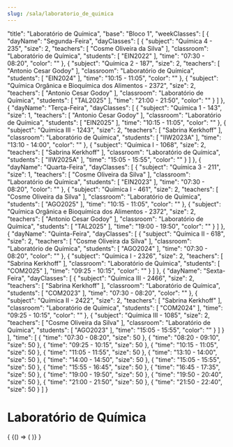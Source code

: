 ```yaml
---
slug: /sala/laboratorio_de_quimica
---
```


  "title": "Laboratório de Química",
  "base": "Bloco 1",
  "weekClasses": [
    {
      "dayName": "Segunda-Feira",
      "dayClasses": [
        {
          "subject": "Química 4 - 235",
          "size": 2,
          "teachers": [
            "Cosme Oliveira da Silva"
          ],
          "classroom": "Laboratório de Química",
          "students": [
            "EIN2022"
          ],
          "time": "07:30 - 08:20",
          "color": ""
        },
        {
          "subject": "Química 2 - 187",
          "size": 2,
          "teachers": [
            "Antonio Cesar Godoy"
          ],
          "classroom": "Laboratório de Química",
          "students": [
            "EIN2024"
          ],
          "time": "10:15 - 11:05",
          "color": ""
        },
        {
          "subject": "Química Orgânica e Bioquímica dos Alimentos - 2372",
          "size": 2,
          "teachers": [
            "Antonio Cesar Godoy"
          ],
          "classroom": "Laboratório de Química",
          "students": [
            "TAL2025"
          ],
          "time": "21:00 - 21:50",
          "color": ""
        }
      ]
    },
    {
      "dayName": "Terça-Feira",
      "dayClasses": [
        {
          "subject": "Química 1 - 143",
          "size": 1,
          "teachers": [
            "Antonio Cesar Godoy"
          ],
          "classroom": "Laboratório de Química",
          "students": [
            "EIN2025"
          ],
          "time": "10:15 - 11:05",
          "color": ""
        },
        {
          "subject": "Química III - 1243",
          "size": 2,
          "teachers": [
            "Sabrina Kerkhoff"
          ],
          "classroom": "Laboratório de Química",
          "students": [
            "IIW2023A"
          ],
          "time": "13:10 - 14:00",
          "color": ""
        },
        {
          "subject": "Química I - 1068",
          "size": 2,
          "teachers": [
            "Sabrina Kerkhoff"
          ],
          "classroom": "Laboratório de Química",
          "students": [
            "IIW2025A"
          ],
          "time": "15:05 - 15:55",
          "color": ""
        }
      ]
    },
    {
      "dayName": "Quarta-Feira",
      "dayClasses": [
        {
          "subject": "Química 3 - 211",
          "size": 1,
          "teachers": [
            "Cosme Oliveira da Silva"
          ],
          "classroom": "Laboratório de Química",
          "students": [
            "EIN2023"
          ],
          "time": "07:30 - 08:20",
          "color": ""
        },
        {
          "subject": "Química I - 461",
          "size": 2,
          "teachers": [
            "Cosme Oliveira da Silva"
          ],
          "classroom": "Laboratório de Química",
          "students": [
            "AGO2025"
          ],
          "time": "10:15 - 11:05",
          "color": ""
        },
        {
          "subject": "Química Orgânica e Bioquímica dos Alimentos - 2372",
          "size": 2,
          "teachers": [
            "Antonio Cesar Godoy"
          ],
          "classroom": "Laboratório de Química",
          "students": [
            "TAL2025"
          ],
          "time": "19:00 - 19:50",
          "color": ""
        }
      ]
    },
    {
      "dayName": "Quinta-Feira",
      "dayClasses": [
        {
          "subject": "Química II - 618",
          "size": 2,
          "teachers": [
            "Cosme Oliveira da Silva"
          ],
          "classroom": "Laboratório de Química",
          "students": [
            "AGO2024"
          ],
          "time": "07:30 - 08:20",
          "color": ""
        },
        {
          "subject": "Química I - 2326",
          "size": 2,
          "teachers": [
            "Sabrina Kerkhoff"
          ],
          "classroom": "Laboratório de Química",
          "students": [
            "COM2025"
          ],
          "time": "09:25 - 10:15",
          "color": ""
        }
      ]
    },
    {
      "dayName": "Sexta-Feira",
      "dayClasses": [
        {
          "subject": "Química III - 2466",
          "size": 2,
          "teachers": [
            "Sabrina Kerkhoff"
          ],
          "classroom": "Laboratório de Química",
          "students": [
            "COM2023"
          ],
          "time": "07:30 - 08:20",
          "color": ""
        },
        {
          "subject": "Química II - 2422",
          "size": 2,
          "teachers": [
            "Sabrina Kerkhoff"
          ],
          "classroom": "Laboratório de Química",
          "students": [
            "COM2024"
          ],
          "time": "09:25 - 10:15",
          "color": ""
        },
        {
          "subject": "Química III - 1085",
          "size": 2,
          "teachers": [
            "Cosme Oliveira da Silva"
          ],
          "classroom": "Laboratório de Química",
          "students": [
            "AGO2023"
          ],
          "time": "15:05 - 15:55",
          "color": ""
        }
      ]
    }
  ],
  "time": [
    {
      "time": "07:30 - 08:20",
      "size": 50
    },
    {
      "time": "08:20 - 09:10",
      "size": 50
    },
    {
      "time": "09:25 - 10:15",
      "size": 50
    },
    {
      "time": "10:15 - 11:05",
      "size": 50
    },
    {
      "time": "11:05 - 11:55",
      "size": 50
    },
    {
      "time": "13:10 - 14:00",
      "size": 50
    },
    {
      "time": "14:00 - 14:50",
      "size": 50
    },
    {
      "time": "15:05 - 15:55",
      "size": 50
    },
    {
      "time": "15:55 - 16:45",
      "size": 50
    },
    {
      "time": "16:45 - 17:35",
      "size": 50
    },
    {
      "time": "19:00 - 19:50",
      "size": 50
    },
    {
      "time": "19:50 - 20:40",
      "size": 50
    },
    {
      "time": "21:00 - 21:50",
      "size": 50
    },
    {
      "time": "21:50 - 22:40",
      "size": 50
    }
  ]
}

# Laboratório de Química

<div>
  {
    <BrowserOnly>
      {() => (
        <Grid
          title={data.title}
          weekClasses={data.weekClasses}
          time={data.time}
        />
      )}
    </BrowserOnly>
  }
</div>
